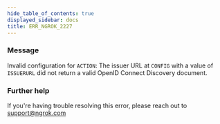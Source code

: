 ```yaml
---
hide_table_of_contents: true
displayed_sidebar: docs
title: ERR_NGROK_2227
---
```




### Message

Invalid configuration for `ACTION`: The issuer URL at `CONFIG` with a value of `ISSUERURL` did not return a valid OpenID Connect Discovery document.

<ErrorDetails error="err_ngrok_2227" />

### Further help

If you're having trouble resolving this error, please reach out to [support@ngrok.com](mailto:support@ngrok.com?subject=Help%20with%20ERR_NGROK_2227)
